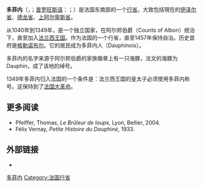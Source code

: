 {{noteTA|G1=法国地名}}
{{Infobox Former Subdivision
|native_name = {{lang|prv|Daufinat/Dalfinat}}<BR>{{lang|arp|Dôfenât/Darfenât}}<BR>{{lang|fr|Dauphiné}}
|conventional_long_name = 多菲内
|common_name = Dauphiné
|subdivision = 行省
|nation = 法蘭西王國
|year_start = 1349年
|event_start = 
|date_start = 
|year_end = 1790年
|event_end = 
|date_end = 
|p1 = 
|flag_p1 = 
|s1 = 
|flag_s1 = 
|image_flag = Banner of the Dauphine of France.svg
|image_coat = Arms of the Dauphin of France.svg  
|image_map = Dauphine in France (1789).svg
|image_map_caption = 多菲内在法蘭西王國的位置，1789年
|era = [[中世紀|中世紀]] / [[近世|近代]]
|capital = 格勒诺布尔
|common_languages       =
|stat_year1             = 
|stat_area1             = 
|stat_pop1              = 
|political_subdiv = 
|today = {{flagicon|FRA}} [[德龙省|德龙省]]、[[上阿尔卑斯省|上阿尔卑斯省]]、[[伊泽尔省|伊泽尔省]]
}}

'''多菲内'''（{{lang-fr|Dauphiné}}，{{IPA-fr|dofine}}；[[普罗旺斯语|普罗旺斯语]]：{{lang|prv|Daufinat/Dalfinat}}；{{lang-frp|Dôfenât/Darfenât}}）是法国东南部的一个[[行省_(法国)|行省]]，大致包括現在的[[伊泽尔省|伊泽尔省]]、[[德龙省|德龙省]]、[[上阿尔卑斯省|上阿尔卑斯省]]。

从1040年到1349年，{{link-ca|多菲内王国|Delfinat del Vienès}}是一个独立国家，在阿尔邦伯爵（Counts of Albon）统治下，直至加入[[法兰西王国|法兰西王国]]。作为法国的一个行省，直至1457年保持自治。历史首府是[[格勒诺布尔|格勒诺布尔]]。它的居民成为多菲内人（Dauphinois）。
 
多菲内的名字来源于阿尔邦伯爵的家族徽章上有一只海豚，法文的海豚为Dauphin，成了该地的绰号。

1349年多菲内归入法国的一个条件是：法兰西王国的皇太子必须使用多菲内称号。这保持到了[[法国大革命|法国大革命]]。

== 更多阅读 ==
*Pfeiffer, Thomas, ''Le Brûleur de loups'', Lyon, Bellier, 2004.
*Félix Vernay, ''Petite Histoire du Dauphiné'', 1933.

==外部链接==
* {{Commons category-inline|Dauphiné}}

{{法国行省}}

{{Coord|45|23|N|5|44|E|type:landmark_source:kolossus-cswiki|display=title}}
{{Authority control}}

[[Category:多菲内|]]
[[Category:法国行省|Category:法国行省]]